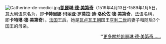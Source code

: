 [[File:Catherine-de-medici.jpg|left]]'''[[凯瑟琳·德·美第奇|凯瑟琳·德·美第奇]]'''（1519年4月13日-1589年1月5日，[[意大利语|意大利语]]原名为{{lang|it|'''Caterina Maria Romola di Lorenzo de' Medici'''}}，即'''卡特里娜·玛丽亚·罗莫拉·迪·洛伦佐·德·美第奇'''，[[法语|法语]]名稱{{lang|fr|'''Catherine de Médicis'''}}，即'''卡特琳·德·美第奇'''）。[[法国|法国]]王后。她是[[瓦卢瓦王朝|瓦卢瓦王朝]]国王[[亨利二世_(法兰西)|亨利二世]]的妻子和随后3个国王的母亲。
<div style="text-align: right;">'''[[凯瑟琳·德·美第奇|更多關於凯瑟琳·德·美第奇……]]</div>